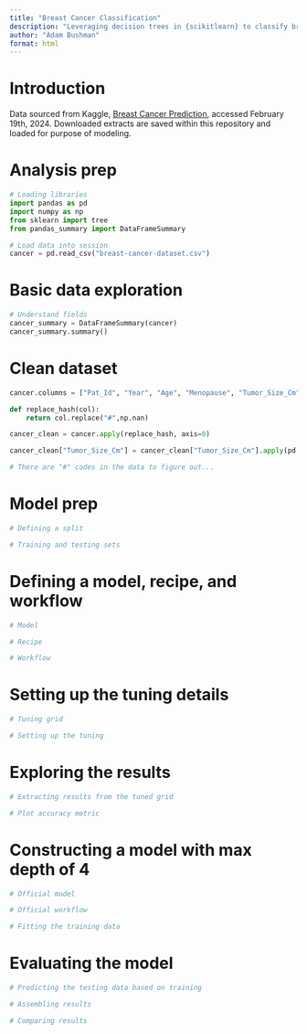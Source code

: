 ```yaml
---
title: "Breast Cancer Classification"
description: "Leveraging decision trees in {scikitlearn} to classify breast cancer"
author: "Adam Bushman"
format: html
---
```



# Introduction

Data sourced from Kaggle,
[Breast Cancer Prediction](https://www.kaggle.com/datasets/fatemehmehrparvar/breast-cancer-prediction), accessed February 19th, 2024. Downloaded extracts are saved within this repository and loaded for purpose of modeling.


# Analysis prep

```python

# Loading libraries
import pandas as pd
import numpy as np
from sklearn import tree
from pandas_summary import DataFrameSummary

# Load data into session
cancer = pd.read_csv("breast-cancer-dataset.csv")

```

# Basic data exploration

```python

# Understand fields
cancer_summary = DataFrameSummary(cancer)
cancer_summary.summary()

```

# Clean dataset

```python

cancer.columns = ["Pat_Id", "Year", "Age", "Menopause", "Tumor_Size_Cm", "Inv_Nodes", "Breast", "Metastasis", "Breast_Quadrant", "History", "Diagnosis_Result"]

def replace_hash(col):
    return col.replace("#",np.nan)

cancer_clean = cancer.apply(replace_hash, axis=0)

cancer_clean["Tumor_Size_Cm"] = cancer_clean["Tumor_Size_Cm"].apply(pd.to_numeric)

# There are "#" codes in the data to figure out...

```


# Model prep

```python

# Defining a split

# Training and testing sets

```

# Defining a model, recipe, and workflow

```python

# Model

# Recipe

# Workflow

```

# Setting up the tuning details

```python

# Tuning grid

# Setting up the tuning

```


# Exploring the results

```python

# Extracting results from the tuned grid

# Plot accuracy metric

```

# Constructing a model with max depth of 4

```python

# Official model

# Official workflow

# Fitting the training data

```

# Evaluating the model

```python

# Predicting the testing data based on training

# Assembling results 

# Comparing results

```
